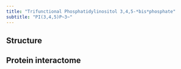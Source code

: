 ```yaml
---
title: "Trifunctional Phosphatidylinositol 3,4,5-*bis*phosphate"
subtitle: "PI(3,4,5)P~3~"
---
```


## Structure

## Protein interactome

